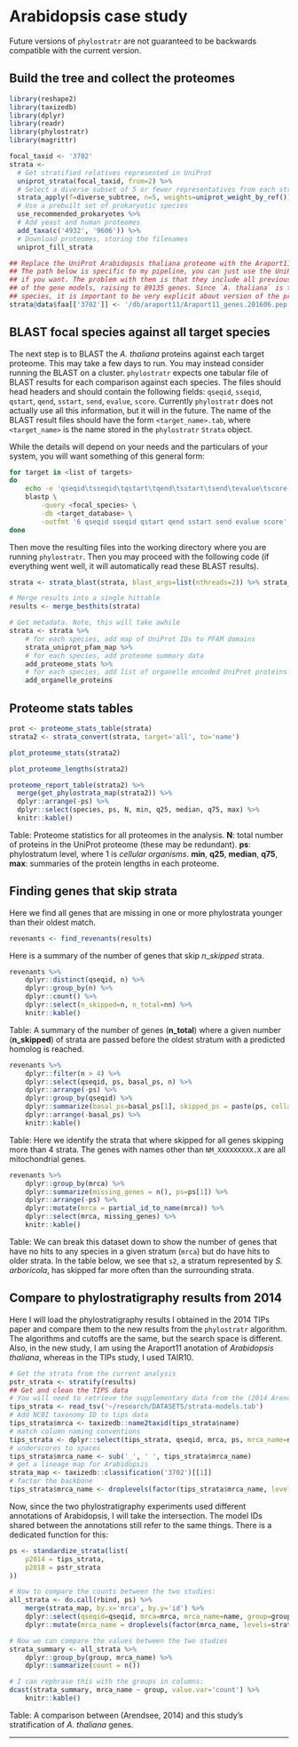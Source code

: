 # Arabidopsis case study

Future versions of `phylostratr` are not guaranteed to be backwards compatible
with the current version. 

## Build the tree and collect the proteomes

```r
library(reshape2)
library(taxizedb)
library(dplyr)
library(readr)
library(phylostratr)
library(magrittr)
```

```r
focal_taxid <- '3702'
strata <-
  # Get stratified relatives represented in UniProt
  uniprot_strata(focal_taxid, from=2) %>%
  # Select a diverse subset of 5 or fewer representatives from each stratum.
  strata_apply(f=diverse_subtree, n=5, weights=uniprot_weight_by_ref()) %>%
  # Use a prebuilt set of prokaryotic species
  use_recommended_prokaryotes %>%
  # Add yeast and human proteomes
  add_taxa(c('4932', '9606')) %>%
  # Download proteomes, storing the filenames
  uniprot_fill_strata

## Replace the UniProt Arabidopsis thaliana proteome with the Araport11 proteome.
## The path below is specific to my pipeline, you can just use the UniProt genes,
## if you want. The problem with them is that they include all previous variants
## of the gene models, raising to 89135 genes. Since `A. thaliana` is the focal
## species, it is important to be very explicit about version of the proteome.
strata@data$faa[['3702']] <- '/db/araport11/Araport11_genes.201606.pep.fasta'
```

## BLAST focal species against all target species

The next step is to BLAST the *A. thaliana* proteins against each target
proteome. This may take a few days to run. You may instead consider running the
BLAST on a cluster. `phylostratr` expects one tabular file of BLAST results for
each comparison against each species. The files should head headers and should
contain the following fields: `qseqid`, `sseqid`, `qstart`, `qend`, `sstart`,
`send`, `evalue`, `score`. Currently `phylostratr` does not actually use all
this information, but it will in the future. The name of the BLAST result files
should have the form `<target_name>.tab`, where `<target_name>` is the name
stored in the `phylostratr` `Strata` object.

While the details will depend on your needs and the particulars of your system,
you will want something of this general form:

``` sh
for target in <list of targets>
do
    echo -e 'qseqid\tsseqid\tqstart\tqend\tsstart\tsend\tevalue\tscore' > <target>.tab
    blastp \
        -query <focal_species> \
        -db <target_database> \
        -outfmt '6 qseqid sseqid qstart qend sstart send evalue score' >> <target>.tab
done
```

Then move the resulting files into the working directory where you are running
`phylostratr`. Then you may proceed with the following code (if everything went
well, it will automatically read these BLAST results).

```r
strata <- strata_blast(strata, blast_args=list(nthreads=2)) %>% strata_besthits

# Merge results into a single hittable
results <- merge_besthits(strata)

# Get metadata. Note, this will take awhile
strata <- strata %>%
    # for each species, add map of UniProt IDs to PFAM domains
    strata_uniprot_pfam_map %>%
    # for each species, add proteome summary data
    add_proteome_stats %>%
    # for each species, add list of organelle encoded UniProt proteins
    add_organelle_proteins
```

## Proteome stats tables

```r
prot <- proteome_stats_table(strata)
strata2 <- strata_convert(strata, target='all', to='name')
```

```r
plot_proteome_stats(strata2)
```

```r
plot_proteome_lengths(strata2)
```

```r
proteome_report_table(strata2) %>%
  merge(get_phylostrata_map(strata2)) %>%
  dplyr::arrange(-ps) %>%
  dplyr::select(species, ps, N, min, q25, median, q75, max) %>%
  knitr::kable()
```

Table: Proteome statistics for all proteomes in the analysis. **N**: total
number of proteins in the UniProt proteome (these may be redundant). **ps**:
phylostratum level, where 1 is *cellular organisms*. **min**, **q25**,
**median**, **q75**, **max**: summaries of the protein lengths in each
proteome. 

## Finding genes that skip strata

Here we find all genes that are missing in one or more phylostrata younger than
their oldest match. 

```r
revenants <- find_revenants(results)
```

Here is a summary of the number of genes that skip $n\_skipped$ strata. 

```r
revenants %>%
    dplyr::distinct(qseqid, n) %>%
    dplyr::group_by(n) %>%
    dplyr::count() %>%
    dplyr::select(n_skipped=n, n_total=nn) %>%
    knitr::kable()
```

Table: A summary of the number of genes (**n_total**) where a given number
(**n_skipped**) of strata are passed before the oldest stratum with a predicted
homolog is reached. 

```r
revenants %>%
    dplyr::filter(n > 4) %>%
    dplyr::select(qseqid, ps, basal_ps, n) %>%
    dplyr::arrange(-ps) %>%
    dplyr::group_by(qseqid) %>%
    dplyr::summarize(basal_ps=basal_ps[1], skipped_ps = paste(ps, collapse=",")) %>%
    dplyr::arrange(-basal_ps) %>%
    knitr::kable()
```

Table: Here we identify the strata that where skipped for all genes skipping
more than 4 strata. The genes with names other than `NM_XXXXXXXXX.X` are all
mitochondrial genes.

```r
revenants %>%
    dplyr::group_by(mrca) %>%
    dplyr::summarize(missing_genes = n(), ps=ps[1]) %>%
    dplyr::arrange(-ps) %>%
    dplyr::mutate(mrca = partial_id_to_name(mrca)) %>%
    dplyr::select(mrca, missing_genes) %>%
    knitr::kable()
```

Table: We can break this dataset down to show the number of genes that have no
hits to any species in a given stratum (`mrca`) but do have hits to older
strata. In the table below, we see that `s2`, a stratum represented by *S.
arboricola*, has skipped far more often than the surrounding strata.

## Compare to phylostratigraphy results from 2014 

Here I will load the phylostratigraphy results I obtained in the 2014 TIPs
paper and compare them to the new results from the `phylostratr` algorithm. The
algorithms and cutoffs are the same, but the search space is different. Also,
in the new study, I am using the Araport11 anotation of *Arabidopsis thaliana*,
whereas in the TIPs study, I used TAIR10.

```r
# Get the strata from the current analysis
pstr_strata <- stratify(results)
## Get and clean the TIPS data 
# You will need to retrieve the supplementary data from the (2014 Arendsee) to run this step. 
tips_strata <- read_tsv('~/research/DATASETS/strata-models.tab')
# Add NCBI taxonomy ID to tips data
tips_strata$mrca <- taxizedb::name2taxid(tips_strata$name)
# match column naming conventions
tips_strata <- dplyr::select(tips_strata, qseqid, mrca, ps, mrca_name=name)
# underscores to spaces 
tips_strata$mrca_name <- sub('_', ' ', tips_strata$mrca_name)
# get a lineage map for Arabidopsis
strata_map <- taxizedb::classification('3702')[[1]]
# factor the backbone
tips_strata$mrca_name <- droplevels(factor(tips_strata$mrca_name, levels=strata_map$name))
```

Now, since the two phylostratigraphy experiments used different annotations of
Arabidopsis, I will take the intersection. The model IDs shared between the
annotations still refer to the same things. There is a dedicated function for
this:

```r
ps <- standardize_strata(list(
    p2014 = tips_strata,
    p2018 = pstr_strata
))

# Now to compare the counts between the two studies:
all_strata <- do.call(rbind, ps) %>%
    merge(strata_map, by.x='mrca', by.y='id') %>%
    dplyr::select(qseqid=qseqid, mrca=mrca, mrca_name=name, group=group) %>%
    dplyr::mutate(mrca_name = droplevels(factor(mrca_name, levels=strata_map$name)))

# Now we can compare the values between the two studies
strata_summary <- all_strata %>%
    dplyr::group_by(group, mrca_name) %>%
    dplyr::summarize(count = n())
```

```r
# I can rephrase this with the groups in columns:
dcast(strata_summary, mrca_name ~ group, value.var='count') %>%
    knitr::kable()
```

Table: A comparison between (Arendsee, 2014) and this study's stratification of
*A. thaliana* genes. 

--------------------------------------------------------------------------------


